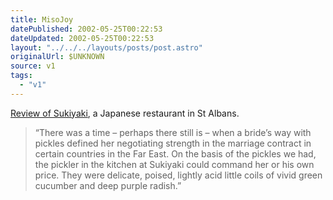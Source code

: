 ```yaml
---
title: MisoJoy
datePublished: 2002-05-25T00:22:53
dateUpdated: 2002-05-25T00:22:53
layout: "../../../layouts/posts/post.astro"
originalUrl: $UNKNOWN
source: v1
tags:
  - "v1"
---
```


[Review of Sukiyaki][1], a Japanese restaurant in St Albans.

> &#8220;There was a time &#8211; perhaps there still is &#8211; when a bride&#8217;s way with pickles defined her negotiating strength in the marriage contract in certain countries in the Far East. On the basis of the pickles we had, the pickler in the kitchen at Sukiyaki could command her or his own price. They were delicate, poised, lightly acid little coils of vivid green cucumber and deep purple radish.&#8221;

[1]: http://www.guardian.co.uk/Archive/Article/0,4273,4133921,00.html "The Guardian: Sukiyaki"
